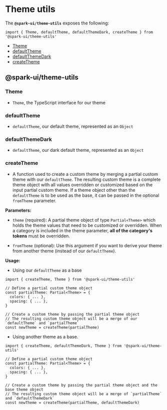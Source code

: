
<Meta title="utils/Theme" />

# Theme utils

The **`@spark-ui/theme-utils`** exposes the following:

```tsx
import { Theme, defaultTheme, defaultThemeDark, createTheme } from '@spark-ui/theme-utils'
```

- [Theme](#theme)
- [defaultTheme](#defaulttheme)
- [defaultThemeDark](#defaultthemedark)
- [createTheme](#createtheme)

## @spark-ui/theme-utils

### Theme

- `Theme`, the TypeScript interface for our theme

### defaultTheme

- `defaultTheme`, our default theme, represented as an `Object`

### defaultThemeDark

- `defaultTheme`, our dark default theme, represented as an `Object`

### createTheme

- A function used to create a custom theme by merging a partial custom theme with our `defaultTheme`. The resulting custom theme is a complete theme object with all values overridden or customized based on the input partial custom theme. If a theme object other than the `defaultTheme` is to be used as the base, it can be passed in the optional `fromTheme` parameter.

**Parameters:**

- `theme` (required): A partial theme object of type `Partial<Theme>` which holds the theme values that need to be customized or overridden. When a category is included in the theme parameter, **all of the category's tokens** must be overridden.

- `fromTheme` (optional): Use this argument if you want to derive your theme from another theme (instead of our `defaultTheme`).

**Usage:**

- Using our `defaultTheme` as a base

```tsx
import { createTheme, Theme } from '@spark-ui/theme-utils'

// Define a partial custom theme object
const partialTheme: Partial<Theme> = {
  colors: { ... },
  spacing: { ... },
}

// Create a custom theme by passing the partial theme object
// The resulting custom theme object will be a merge of our `defaultTheme` and `partialTheme`
const newTheme = createTheme(partialTheme)
```

- Using another theme as a base.

```tsx
import { createTheme, defaultThemeDark, Theme } from '@spark-ui/theme-utils'

// Define a partial custom theme object
const partialTheme: Partial<Theme> = {
  colors: { ... },
  spacing: { ... },
}

// Create a custom theme by passing the partial theme object and the base theme object
// The resulting custom theme object will be a merge of `partialTheme` and `defaultThemeDark`
const newTheme = createTheme(partialTheme, defaultThemeDark)
```
